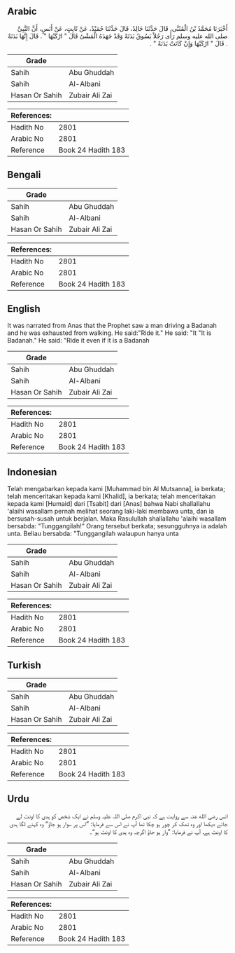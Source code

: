 ## Arabic


<div dir="rtl" lang="ar" style={{fontSize:'larger',backgroundColor:'#f8f9fa',padding:20}}>
أَخْبَرَنَا مُحَمَّدُ بْنُ الْمُثَنَّى، قَالَ حَدَّثَنَا خَالِدٌ، قَالَ حَدَّثَنَا حُمَيْدٌ، عَنْ ثَابِتٍ، عَنْ أَنَسٍ، أَنَّ النَّبِيَّ صلى الله عليه وسلم رَأَى رَجُلاً يَسُوقُ بَدَنَةً وَقَدْ جَهَدَهُ الْمَشْىُ قَالَ ‏"‏ ارْكَبْهَا ‏"‏ ‏.‏ قَالَ إِنَّهَا بَدَنَةٌ ‏.‏ قَالَ ‏"‏ ارْكَبْهَا وَإِنْ كَانَتْ بَدَنَةً ‏"‏ ‏.‏
</div>
<div style={{backgroundColor:'#f8f9fa',padding:20, marginBottom: 10}}><table> <thead> <tr> <th>Grade</th> <th></th> </tr> </thead> <tbody> <tr><td>Sahih</td><td>Abu Ghuddah</td></tr><tr><td>Sahih</td><td>Al-Albani</td></tr><tr><td>Hasan Or Sahih</td><td>Zubair Ali Zai</td></tr></tbody></table><table> <thead> <tr> <th>References:</th> <th></th> </tr> </thead> <tbody><tr><td>Hadith No</td><td>2801</td></tr><tr><td>Arabic No</td><td>2801</td></tr><tr><td>Reference</td><td>Book 24 Hadith 183</td></tr></tbody></table></div>

## Bengali


<div dir="ltr" lang="bn" style={{fontSize:'larger',backgroundColor:'#f8f9fa',padding:20}}>

</div>
<div style={{backgroundColor:'#f8f9fa',padding:20, marginBottom: 10}}><table> <thead> <tr> <th>Grade</th> <th></th> </tr> </thead> <tbody> <tr><td>Sahih</td><td>Abu Ghuddah</td></tr><tr><td>Sahih</td><td>Al-Albani</td></tr><tr><td>Hasan Or Sahih</td><td>Zubair Ali Zai</td></tr></tbody></table><table> <thead> <tr> <th>References:</th> <th></th> </tr> </thead> <tbody><tr><td>Hadith No</td><td>2801</td></tr><tr><td>Arabic No</td><td>2801</td></tr><tr><td>Reference</td><td>Book 24 Hadith 183</td></tr></tbody></table></div>

## English


<div dir="ltr" lang="en" style={{fontSize:'larger',backgroundColor:'#f8f9fa',padding:20}}>
It was narrated from Anas that the Prophet saw a man driving a Badanah and he was exhausted from walking. He said:"Ride it." He said: "It "It is Badanah." He said: "Ride it even if it is a Badanah
</div>
<div style={{backgroundColor:'#f8f9fa',padding:20, marginBottom: 10}}><table> <thead> <tr> <th>Grade</th> <th></th> </tr> </thead> <tbody> <tr><td>Sahih</td><td>Abu Ghuddah</td></tr><tr><td>Sahih</td><td>Al-Albani</td></tr><tr><td>Hasan Or Sahih</td><td>Zubair Ali Zai</td></tr></tbody></table><table> <thead> <tr> <th>References:</th> <th></th> </tr> </thead> <tbody><tr><td>Hadith No</td><td>2801</td></tr><tr><td>Arabic No</td><td>2801</td></tr><tr><td>Reference</td><td>Book 24 Hadith 183</td></tr></tbody></table></div>

## Indonesian


<div dir="ltr" lang="id" style={{fontSize:'larger',backgroundColor:'#f8f9fa',padding:20}}>
Telah mengabarkan kepada kami [Muhammad bin Al Mutsanna], ia berkata; telah menceritakan kepada kami [Khalid], ia berkata; telah menceritakan kepada kami [Humaid] dari [Tsabit] dari [Anas] bahwa Nabi shallallahu 'alaihi wasallam pernah melihat seorang laki-laki membawa unta, dan ia bersusah-susah untuk berjalan. Maka Rasulullah shallallahu 'alaihi wasallam bersabda: "Tunggangilah!" Orang tersebut berkata; sesungguhnya ia adalah unta. Beliau bersabda: "Tunggangilah walaupun hanya unta
</div>
<div style={{backgroundColor:'#f8f9fa',padding:20, marginBottom: 10}}><table> <thead> <tr> <th>Grade</th> <th></th> </tr> </thead> <tbody> <tr><td>Sahih</td><td>Abu Ghuddah</td></tr><tr><td>Sahih</td><td>Al-Albani</td></tr><tr><td>Hasan Or Sahih</td><td>Zubair Ali Zai</td></tr></tbody></table><table> <thead> <tr> <th>References:</th> <th></th> </tr> </thead> <tbody><tr><td>Hadith No</td><td>2801</td></tr><tr><td>Arabic No</td><td>2801</td></tr><tr><td>Reference</td><td>Book 24 Hadith 183</td></tr></tbody></table></div>

## Turkish


<div dir="ltr" lang="tr" style={{fontSize:'larger',backgroundColor:'#f8f9fa',padding:20}}>

</div>
<div style={{backgroundColor:'#f8f9fa',padding:20, marginBottom: 10}}><table> <thead> <tr> <th>Grade</th> <th></th> </tr> </thead> <tbody> <tr><td>Sahih</td><td>Abu Ghuddah</td></tr><tr><td>Sahih</td><td>Al-Albani</td></tr><tr><td>Hasan Or Sahih</td><td>Zubair Ali Zai</td></tr></tbody></table><table> <thead> <tr> <th>References:</th> <th></th> </tr> </thead> <tbody><tr><td>Hadith No</td><td>2801</td></tr><tr><td>Arabic No</td><td>2801</td></tr><tr><td>Reference</td><td>Book 24 Hadith 183</td></tr></tbody></table></div>

## Urdu


<div dir="rtl" lang="ur" style={{fontSize:'larger',backgroundColor:'#f8f9fa',padding:20}}>
انس رضی الله عنہ سے روایت ہے کہ نبی اکرم صلی اللہ علیہ وسلم نے ایک شخص کو ہدی کا اونٹ لے جاتے دیکھا اور وہ تھک کر چور ہو چکا تھا آپ نے اس سے فرمایا: ”اس پر سوار ہو جاؤ“ وہ کہنے لگا ہدی کا اونٹ ہے، آپ نے فرمایا: ”وار ہو جاؤ اگرچہ وہ ہدی کا اونٹ ہو“۔
</div>
<div style={{backgroundColor:'#f8f9fa',padding:20, marginBottom: 10}}><table> <thead> <tr> <th>Grade</th> <th></th> </tr> </thead> <tbody> <tr><td>Sahih</td><td>Abu Ghuddah</td></tr><tr><td>Sahih</td><td>Al-Albani</td></tr><tr><td>Hasan Or Sahih</td><td>Zubair Ali Zai</td></tr></tbody></table><table> <thead> <tr> <th>References:</th> <th></th> </tr> </thead> <tbody><tr><td>Hadith No</td><td>2801</td></tr><tr><td>Arabic No</td><td>2801</td></tr><tr><td>Reference</td><td>Book 24 Hadith 183</td></tr></tbody></table></div>